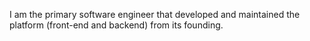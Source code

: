 I am the primary software engineer that developed and maintained the platform (front-end and backend) from its founding.

